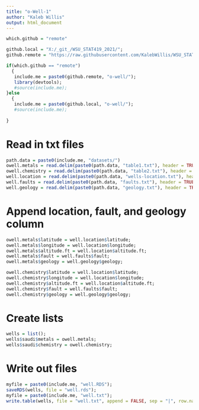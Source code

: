 ```yaml
---
title: "o-Well-1"
author: "Kaleb Willis"
output: html_document
---
```


```r
which.github = "remote"

github.local = "X:/_git_/WSU_STAT419_2021/";
github.remote = "https://raw.githubusercontent.com/KalebWillis/WSU_STAT419_2021/main/";

if(which.github == "remote")
  {
   include.me = paste0(github.remote, "o-well/");
   library(devtools);
   #source(include.me);
}else
  {
   include.me = paste0(github.local, "o-well/");
   #source(include.me);
  
}
```
# Read in txt files
```r
path.data = paste0(include.me, "datasets/")
owell.metals = read.delim(paste0(path.data, "table1.txt"), header = TRUE, sep = "")
owell.chemistry = read.delim(paste0(path.data, "table2.txt"), header = TRUE, sep = "")
well.location = read.delim(paste0(path.data, "wells-location.txt"), header = TRUE, sep = "|")
well.faults = read.delim(paste0(path.data, "faults.txt"), header = TRUE, sep = "")
well.geology = read.delim(paste0(path.data, "geology.txt"), header = TRUE, sep = "")
```
# Append location, fault, and geology column
```r
owell.metals$latitude = well.location$latitude;
owell.metals$longitude = well.location$longitude;
owell.metals$altitude.ft = well.location$altitude.ft;
owell.metals$fault = well.faults$fault;
owell.metals$geology = well.geology$geology;

owell.chemistry$latitude = well.location$latitude;
owell.chemistry$longitude = well.location$longitude;
owell.chemistry$altitude.ft = well.location$altitude.ft;
owell.chemistry$fault = well.faults$fault;
owell.chemistry$geology = well.geology$geology;

```
# Create lists
```r
wells = list();
wells$saudi$metals = owell.metals;
wells$saudi$chemistry = owell.chemistry;

```
# Write out files
```r
myfile = paste0(include.me, "well.RDS");
saveRDS(wells, file = "well.rds");
myfile = paste0(include.me, "well.txt");
write.table(wells, file = "well.txt", append = FALSE, sep = "|", row.names = TRUE, col.names = TRUE)
```
